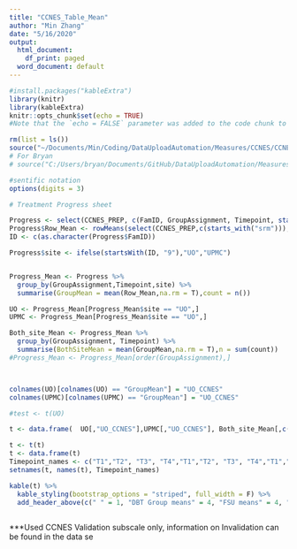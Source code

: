 ```yaml
---
title: "CCNES_Table_Mean"
author: "Min Zhang"
date: "5/16/2020"
output:
  html_document:
    df_print: paged
  word_document: default
---
```


```r
#install.packages("kableExtra")
library(knitr)
library(kableExtra)
knitr::opts_chunk$set(echo = TRUE)
#Note that the `echo = FALSE` parameter was added to the code chunk to prevent printing of the R code that generated the plot.
```


```r
rm(list = ls())
source("~/Documents/Min/Coding/DataUploadAutomation/Measures/CCNES/CCNES.R")
# For Bryan
# source("C:/Users/bryan/Documents/GitHub/DataUploadAutomation/Measures/CCNES/CCNES.R")

#sentific notation
options(digits = 3)
```



```r
# Treatment Progress sheet

Progress <- select(CCNES_PREP, c(FamID, GroupAssignment, Timepoint, starts_with("srm")))
Progress$Row_Mean <- rowMeans(select(CCNES_PREP,c(starts_with("srm"))), na.rm = T)
ID <- c(as.character(Progress$FamID))

Progress$site <- ifelse(startsWith(ID, "9"),"UO","UPMC")


Progress_Mean <- Progress %>%
  group_by(GroupAssignment,Timepoint,site) %>%
  summarise(GroupMean = mean(Row_Mean,na.rm = T),count = n())

UO <- Progress_Mean[Progress_Mean$site == "UO",]
UPMC <- Progress_Mean[Progress_Mean$site == "UO",]

Both_site_Mean <- Progress_Mean %>%
  group_by(GroupAssignment, Timepoint) %>%
  summarise(BothSiteMean = mean(GroupMean,na.rm = T),n = sum(count))
#Progress_Mean <- Progress_Mean[order(GroupAssignment),] 



colnames(UO)[colnames(UO) == "GroupMean"] = "UO_CCNES"
colnames(UPMC)[colnames(UPMC) == "GroupMean"] = "UO_CCNES"

#test <- t(UO)

t <- data.frame(  UO[,"UO_CCNES"],UPMC[,"UO_CCNES"], Both_site_Mean[,c("BothSiteMean","n")])

t <- t(t)
t <- data.frame(t)
Timepoint_names <- c("T1","T2", "T3", "T4","T1","T2", "T3", "T4","T1","T2", "T3", "T4")
setnames(t, names(t), Timepoint_names)

```

```r
kable(t) %>%
  kable_styling(bootstrap_options = "striped", full_width = F) %>%
  add_header_above(c(" " = 1, "DBT Group means" = 4, "FSU means" = 4, "Controls means" = 4))
  

```
***Used CCNES Validation subscale only, information on Invalidation can be found in the data se

